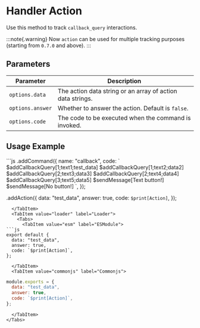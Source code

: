 # Handler Action

Use this method to track `callback_query` interactions.

:::note{.warning}
Now `action` can be used for multiple tracking purposes (starting from `0.7.0` and above).
:::

## Parameters

| Parameter        | Description                                                |
| ---------------- | ---------------------------------------------------------- |
| `options.data`   | The action data string or an array of action data strings. |
| `options.answer` | Whether to answer the action. Default is `false`.          |
| `options.code`   | The code to be executed when the command is invoked.       |

## Usage Example


<Tabs>
  <TabItem value="javascript" label="JavaScript">
```js
<AoiClient>.addCommand({
  name: "callback",
  code: `
  $addCallbackQuery[1;text1;test_data]
  $addCallbackQuery[1;text2;data2]
  $addCallbackQuery[2;text3;data3]
  $addCallbackQuery[2;text4;data4]
  $addCallbackQuery[3;text5;data5]
  $sendMessage[Text button!]
  $sendMessage[No button!]
  `,
});

<AoiClient>.addAction({
  data: "test_data",
  answer: true,
  code: `$print[Action]`,
});
```
  </TabItem>
  <TabItem value="loader" label="Loader">
    <Tabs>
      <TabItem value="esm" label="ESModule">
```js
export default {
  data: "test_data",
  answer: true,
  code: `$print[Action]`,
};
```
      </TabItem>
      <TabItem value="commonjs" label="Commonjs">
```js
module.exports = {
  data: "test_data",
  answer: true,
  code: `$print[Action]`,
};
```
      </TabItem>
    </Tabs>
  </TabItem>
</Tabs>
